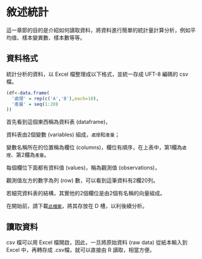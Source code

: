 # 敘述統計

這一章節的目的是介紹如何讀取資料，將資料進行簡單的統計量計算分析，例如平均值、樣本變異數、樣本數等等。

## 資料格式

統計分析的資料，以 Excel 檔整理成以下格式，並統一存成 UFT-8 編碼的 csv 檔。

```r
(df<-data.frame(
  '處理' = rep(c('A','B'),each=10),
  '產量' = seq(1:20)
))
```

首先看到這個東西稱為資料表 (dataframe)，

資料表由2個變數 (variables) 組成，`處理`和`產量`；

變數名稱所在的位置稱為欄位 (columns)，欄位有順序，在上表中，第1欄為`處理`、第2欄為`產量`。

每個欄位下面都有資料值 (values)，稱為觀測值 (observations)，

觀測值左方的數字為列 (row) 數，可以看到這筆資料有2欄20列。

若細究資料表的結構，其實他的2個欄位是由2個有名稱的向量組成。

在開始前，請下載[`此檔案`]()，將其存放在 D 槽，以利後續分析。


## 讀取資料

csv 檔可以用 Excel 檔開啟，因此，一旦將原始資料 (raw data) 從紙本輸入到 Excel 中，再轉存成 .csv檔，就可以直接由 R 讀取，相當方便。

## 